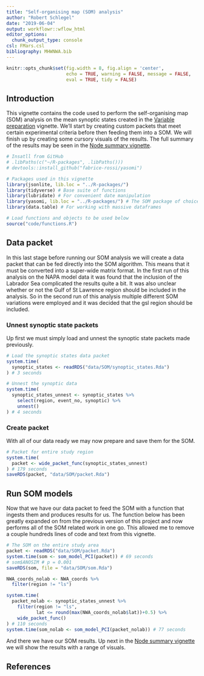 ```yaml
---
title: "Self-organising map (SOM) analysis"
author: "Robert Schlegel"
date: "2019-06-04"
output: workflowr::wflow_html
editor_options:
  chunk_output_type: console
csl: FMars.csl
bibliography: MHWNWA.bib
---
```


```r
knitr::opts_chunk$set(fig.width = 8, fig.align = 'center',
                      echo = TRUE, warning = FALSE, message = FALSE, 
                      eval = TRUE, tidy = FALSE)
```

## Introduction

This vignette contains the code used to perform the self-organising map (SOM) analysis on the mean synoptic states created in the [Variable preparation](https://robwschlegel.github.io/MHWNWA/var-prep.html) vignette. We'll start by creating custom packets that meet certain experimental criteria before then feeding them into a SOM. We will finish up by creating some cursory visuals of the results. The full summary of the results may be seen in the [Node summary vignette](https://robwschlegel.github.io/MHWNWA/node-summary.html).

```r
# Insatll from GitHub
# .libPaths(c("~/R-packages", .libPaths()))
# devtools::install_github("fabrice-rossi/yasomi")

# Packages used in this vignette
library(jsonlite, lib.loc = "../R-packages/")
library(tidyverse) # Base suite of functions
library(lubridate) # For convenient date manipulation
library(yasomi, lib.loc = "../R-packages/") # The SOM package of choice due to PCI compliance
library(data.table) # For working with massive dataframes

# Load functions and objects to be used below
source("code/functions.R")
```

## Data packet

In this last stage before running our SOM analysis we will create a data packet that can be fed directly into the SOM algorithm. This means that it must be converted into a super-wide matrix format. In the first run of this analysis on the NAPA model data it was found that the inclusion of the Labrador Sea complicated the results quite a bit. It was also unclear whether or not the Gulf of St Lawrence region should be included in the analysis. So in the second run of this analysis multiple different SOM variations were employed and it was decided that the gsl region should be included.

### Unnest synoptic state packets

Up first we must simply load and unnest the synoptic state packets made previously.

```r
# Load the synoptic states data packet
system.time(
  synoptic_states <- readRDS("data/SOM/synoptic_states.Rda")
) # 3 seconds

# Unnest the synoptic data
system.time(
  synoptic_states_unnest <- synoptic_states %>% 
    select(region, event_no, synoptic) %>% 
    unnest()
) # 4 seconds
```

### Create packet

With all of our data ready we may now prepare and save them for the SOM.

```r
# Packet for entire study region
system.time(
  packet <- wide_packet_func(synoptic_states_unnest)
) # 179 seconds
saveRDS(packet, "data/SOM/packet.Rda")
```

## Run SOM models

Now that we have our data packet to feed the SOM with a function that ingests them and produces results for us. The function below has been greatly expanded on from the previous version of this project and now performs all of the SOM related work in one go. This allowed me to remove a couple hundreds lines of code and text from this vignette.

```r
# The SOM on the entire study area
packet <- readRDS("data/SOM/packet.Rda")
system.time(som <- som_model_PCI(packet)) # 69 seconds
# som$ANOSIM # p = 0.001
saveRDS(som, file = "data/SOM/som.Rda")
```

```r
NWA_coords_nolab <- NWA_coords %>% 
  filter(region != "ls")

system.time(
  packet_nolab <- synoptic_states_unnest %>% 
    filter(region != "ls",
           lat <= round(max(NWA_coords_nolab$lat))+0.5) %>% 
    wide_packet_func()
) # 110 seconds
system.time(som_nolab <- som_model_PCI(packet_nolab)) # 77 seconds
```

And there we have our SOM results. Up next in the [Node summary vignette](https://robwschlegel.github.io/MHWNWA/node-summary.html) we will show the results with a range of visuals.

## References

